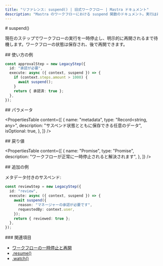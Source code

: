 ```yaml
---
title: "リファレンス: suspend() | 旧式ワークフロー | Mastra ドキュメント"
description: "Mastra のワークフローにおける suspend 関数のドキュメント。実行は再開されるまで一時停止します。"
---
```


<div id="suspend">
  # suspend()
</div>

現在のステップでワークフローの実行を一時停止し、明示的に再開されるまで待機します。ワークフローの状態は保存され、後で再開できます。

<div id="usage-example">
  ## 使い方の例
</div>

```typescript
const approvalStep = new LegacyStep({
  id: "承認が必要",
  execute: async ({ context, suspend }) => {
    if (context.steps.amount > 1000) {
      await suspend();
    }
    return { 承認済: true };
  },
});
```


<div id="parameters">
  ## パラメータ
</div>

<PropertiesTable
  content={[
    {
      name: "metadata",
      type: "Record<string, any>",
      description: "サスペンド状態とともに保存できる任意のデータ",
      isOptional: true,
    },
  ]}
/>

<div id="returns">
  ## 戻り値
</div>

<PropertiesTable
  content={[
    {
      name: "Promise<void>",
      type: "Promise",
      description: "ワークフローが正常に一時停止されると解決されます",
    },
  ]}
/>

<div id="additional-examples">
  ## 追加の例
</div>

メタデータ付きのサスペンド:

```typescript
const reviewStep = new LegacyStep({
  id: "review",
  execute: async ({ context, suspend }) => {
    await suspend({
      reason: "マネージャーの承認が必要です",
      requestedBy: context.user,
    });
    return { reviewed: true };
  },
});
```


<div id="related">
  ### 関連項目
</div>

- [ワークフローの一時停止と再開](/docs/workflows-legacy/suspend-and-resume)
- [.resume()](./resume)
- [.watch()](./watch)